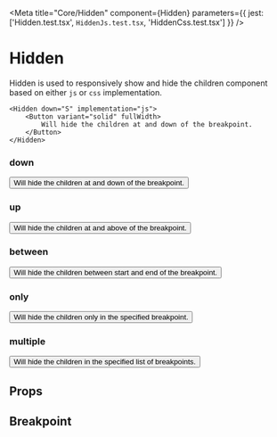 
<Meta title="Core/Hidden" component={Hidden} parameters={{ jest: ['Hidden.test.tsx', `HiddenJs.test.tsx`, 'HiddenCss.test.tsx'] }} />

# Hidden

Hidden is used to responsively show and hide the children component based on either `js` or `css` implementation.

```tsx
<Hidden down="S" implementation="js">
    <Button variant="solid" fullWidth>
        Will hide the children at and down of the breakpoint.
    </Button>
</Hidden>
```

### down

<Preview withToolbar>
    <Story name="down">
        <Hidden down={select('down', ['S', 'M', 'L', 'XL'], 'M')} implementation={select('implementation', ['js', 'css'], 'js')}>
            <Button variant="solid" fullWidth>
                Will hide the children at and down of the breakpoint.
            </Button>
        </Hidden>
    </Story>
</Preview>

### up

<Preview withToolbar>
    <Story name="up">
        <Hidden up={select('up', ['S', 'M', 'L', 'XL'], 'XL')} implementation={select('implementation', ['js', 'css'], 'js')}>
            <Button variant="solid" fullWidth>
                Will hide the children at and above of the breakpoint.
            </Button>
        </Hidden>
    </Story>
</Preview>

### between

<Preview withToolbar>
    <Story name="between">
        <Hidden
            between={{ start: select('start', ['S', 'M', 'L', 'XL'], 'S'), end: select('end', ['S', 'M', 'L', 'XL'], 'M') }}
            implementation={select('implementation', ['js', 'css'], 'js')}
        >
            <Button variant="solid" fullWidth>
                Will hide the children between start and end of the breakpoint.
            </Button>
        </Hidden>
    </Story>
</Preview>

### only

<Preview withToolbar>
    <Story name="only">
        <Hidden down={select('only', ['S', 'M', 'L', 'XL'], 'S')} implementation={select('implementation', ['js', 'css'], 'js')}>
            <Button variant="solid" fullWidth>
                Will hide the children only in the specified breakpoint.
            </Button>
        </Hidden>
    </Story>
</Preview>

### multiple

<Preview withToolbar>
    <Story name="multiple">
        <Hidden multiple={array('array', ['S', 'M'], ',')} implementation={select('implementation', ['js', 'css'], 'js')}>
            <Button variant="solid" fullWidth>
                Will hide the children in the specified list of breakpoints.
            </Button>
        </Hidden>
    </Story>
</Preview>

## Props

<Props of={Hidden} />

## Breakpoint

<Props of={BreakpointsThemeInterface} />
